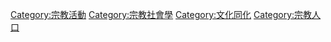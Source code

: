 {{Commonscat|Religious conversion}}
{{cat main|改宗}}
[[Category:宗教活動|Category:宗教活動]]
[[Category:宗教社會學|Category:宗教社會學]]
[[Category:文化同化|Category:文化同化]]
[[Category:宗教人口|Category:宗教人口]]